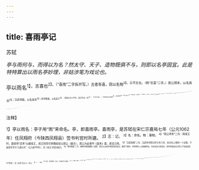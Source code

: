 ```yaml
---
---
---
```

title: 喜雨亭记
---



苏轼

*亭与雨何与，而得以为名？然太守、天子、造物既俱不与，则即以名亭固宜。此是特特算出以雨名亭妙理，非姑涉笔为戏论也。*

亭以雨名<sup>1】，志喜也<sup>2】。（“喜雨”二字拆开写。）古者有喜，则以名物<sup>3】，示不忘也。（释“志喜”二字。）周公得禾，以名其书<sup>4】；汉武得鼎，以名其年<sup>5】；叔孙胜敌，以名其子<sup>6】：其喜之大小不齐，其示不忘一也<sup>7】。（引古为证。）
予至扶风之明年<sup>8】，始治官舍<sup>9】。为亭于堂之北<sup>10】，而凿池其南，引流种树<sup>11】，以为休息之所。（先记作亭。）是岁之春，雨麦于岐山之阳<sup>12】，其占为有年<sup>13】。（纵一笔为波，便使下文有“既而”字。）既而弥月不雨<sup>13】，民方以为忧。（弥月。）越三月<sup>15】，乙卯乃雨<sup>16】，（越三月。）甲子又雨<sup>17】，（又距八日。）民以为未足；（详书以见下雨之可喜也。）丁卯大雨<sup>18】，三日乃止<sup>19】。（次记雨。）官史相与庆于庭＠，商贾相与歌于市<sup>4】，农夫相与忭于野<sup>2】。忧者以喜<sup>2】，病者以愈，（次记喜。）而吾亭适成<sup>2】。（紧接此五字，妙。雨，更不可不喜。喜，更不可不志。志喜，更不可不以名亭，在此。）
于是举酒于亭上，以属客而告之<sup>3】，（开出波澜。）曰：“五日不雨可乎？”（更五日也。）曰：“五日不雨，则无麦。”“十日不雨可乎？”曰：“十日不雨，则无禾。”无麦无禾，岁且荐饥，狱讼繁兴，而盗贼滋炽<sup>18】。则吾与二三子，虽欲优游以乐于此亭<sup>2】，其可得耶？（先写忧一段，作翻。）今天不遗斯民<sup>3】，始早而赐之以雨，使吾与二三子得相与优游而乐于此亭者，皆雨之赐也。其又可忘耶？（方写喜一段，作正。）
既以名亭<sup>11】，又从而歌之，曰：（歌非馀文，盖喜雨固必志，而志喜雨
何故却于亭，此理还未说出，因借歌以发之。）“使天而雨珠，寒者不得以为褚<sup>2】；使天而雨玉，饥者不得以为粟。（口头常语，天外妙文。）一雨三日，伊谁之力<sup>3】？（一眼注看亭，却不肯一笔便写亭。）民日太守®，太守不有<sup>8】；（妙。）归之天子，天子曰不然；（妙。）归之造物<sup>5】，造物不自以为功；（妙。此即暗用“诸侯让善于天子，天子让善于天”旧语，却运化得全然不觉。）归之太空，太空冥冥<sup>3】，不可得而名，吾以名吾亭。”（妙妙。恰恰。）

<sup>注释】

<sup>1】亭以雨名：亭子用“雨”来命名。亭，即喜雨亭。喜雨亭，是苏轼在宋仁宗嘉祐七年（公元1062年）任凤翔府（今陕西凤翔县）签书判官时所建。
<sup>2】志：记。
<sup>3】名：命名。物：事物。
<sup>4】“周公得禾”二句：周成王时，唐叔得“异禾”以献成王，成王则将它转赠给叔父周公（姬旦）。周公为此曾作《嘉禾》篇，原文已佚。
<sup>5】“汉武得鼎”二句：汉武帝刘彻元狩七年六月，在汾水上得到一个古鼎，于是改年号为“元鼎元年”（公元前116年）。见《史记·孝武本纪》。
<sup>6】“叔孙胜敌”二句：春秋时鲁国遭狄人侵犯，鲁文公派权孙得臣领兵反击，取得了胜利，并俘获狄人之国君侨如。为纪念自己的战功，叔孙得臣给自己的儿子宣伯起名为“侨如”。见《左传·文公十一年》。
<sup>7】一：一致。
<sup>8】扶风：即凤翔府。扶风，为凤翔古时之郡名。
<sup>9】治：修建、建筑。
<sup>10】为亭：建亭。
<sup>11】引流：引水。
<sup>12】是岁：这一年。指宋仁宗嘉祐七年（公元1062年）。雨麦：（天上）下麦子。雨，这里用作动词，落下的意思。岐山之阳：岐山（在凤翔县东北）的南面。
<sup>13】占：占卜。有年：大有之年，即大丰收的年成。
<sup>14】弥月：满一个月。
<sup>15】越三月：过了三月份。
<sup>16】乙卯：古代以千支纪日，乙卯，指农历四月初二。乃雨：才下雨。
<sup>17】甲子：指农历四月十一日。
<sup>18】丁卯：指农历四月十四日。
<sup>19】三日乃止：一连下了三天，雨才停止。
<sup>20】庭：厅堂。
<sup>21】商贾：商人。
<sup>22】忭（biàn变）：喜乐。野：田野。
<sup>23】以喜：因下了雨而高兴。
<sup>24】以愈：因下了雨而恢复了健康。
<sup>25】适：刚好、恰巧。
<sup>26】属（zhǔ主）客：向客人敬酒。
<sup>27】荐饥：连年饥荒。
<sup>28】狱讼：打官司。滋炽：滋生增多。
<sup>29】优游：闲适自得的样子。
<sup>30】遗：抛弃。斯民：这些百姓。
<sup>31】既以：既巳。名亭：为亭子取名字。
<sup>32】襦：这里泛指衣服。
<sup>33】伊：语助词。
<sup>34】太守：汉代的郡太守相当于宋时的知府、知州。这里是指当时的凤翔府知府宋选。
<sup>35】太守不有：意谓太守认为不是自己的功劳。
<sup>36】造物：指“天”。古时人们认为世间万物均为上天所创造，因此称天为造物主。
<sup>37】冥冥：渺茫。